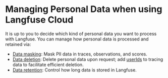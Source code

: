 # Managing Personal Data when using Langfuse Cloud

It is up to you to decide which kind of personal data you want to process with Langfuse.
You can manage how personal data is processed and retained via:

- [Data masking](/docs/tracing-features/masking): Mask PII data in traces, observations, and scores.
- [Data deletion](/docs/data-deletion): Delete personal data upon request; add [userIds](/docs/tracing-features/users) to tracing data to facilitate efficient deletion.
- [Data retention](/docs/data-retention): Control how long data is stored in Langfuse.
